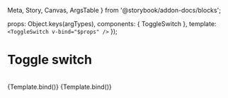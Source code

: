   Meta,
  Story,
  Canvas,
  ArgsTable
} from '@storybook/addon-docs/blocks';

<Meta
  title="Components/ToggleSwitch"
  component={ToggleSwitch}
/>

<!-- <ArgsTable of={ToggleSwitch} /> -->

  props: Object.keys(argTypes),
  components: { ToggleSwitch },
  template: `<ToggleSwitch v-bind="$props" />`
});

# Toggle switch

<br />

<Canvas>
  <Story name="active">{Template.bind()}</Story>
  <Story name="inactive" args={{ initState: false }}>
    {Template.bind()}
  </Story>
</Canvas>
